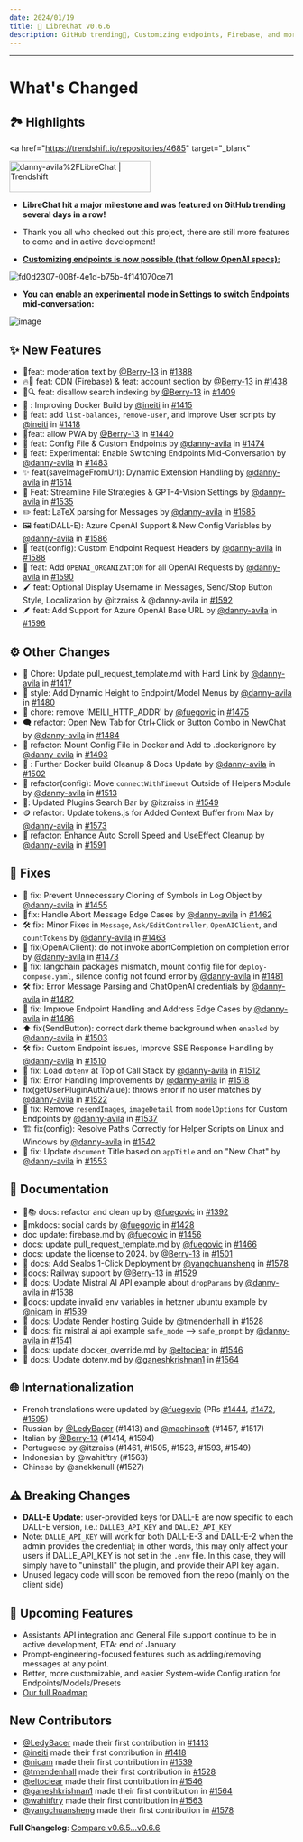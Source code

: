 ```yaml
---
date: 2024/01/19
title: 🚀 LibreChat v0.6.6
description: GitHub trending🎉, Customizing endpoints, Firebase, and more...
---
```



<ChangelogHeader />

---

# What's Changed

## 🏞️ Highlights

<a
  href="https://trendshift.io/repositories/4685"
  target="_blank"
>
  <img
    src="https://trendshift.io/api/badge/repositories/4685"
    alt="danny-avila%2FLibreChat | Trendshift"
    width="250"
    height="55"
  />
</a>

- **LibreChat hit a major milestone and was featured on GitHub trending several days in a row!**
- Thank you all who checked out this project, there are still more features to come and in active development!

- **[Customizing endpoints is now possible (that follow OpenAI specs):](https://docs.librechat.ai/install/configuration/custom_config.html)**

![fd0d2307-008f-4e1d-b75b-4f141070ce71](https://user-images.githubusercontent.com/110412045/298197340-f8c71b96-c729-454a-a485-99fc2c4ef6ae.png)

- **You can enable an experimental mode in Settings to switch Endpoints mid-conversation:**

![image](https://github.com/danny-avila/LibreChat/assets/110412045/b6c4c7a4-c96c-4d37-b080-ac669a408228)


## :sparkles: New Features
* 👮feat: moderation text by [@Berry-13](https://github.com/Berry-13) in [#1388](https://github.com/danny-avila/LibreChat/pull/1388)
* 🔥🚀 feat: CDN (Firebase) & feat: account section by [@Berry-13](https://github.com/Berry-13) in [#1438](https://github.com/danny-avila/LibreChat/pull/1438)
* 🚫🔍 feat: disallow search indexing by [@Berry-13](https://github.com/Berry-13) in [#1409](https://github.com/danny-avila/LibreChat/pull/1409)
* 🐳 : Improving Docker Build by [@ineiti](https://github.com/ineiti) in [#1415](https://github.com/danny-avila/LibreChat/pull/1415)
* 📃 feat: add `list-balances`, `remove-user`, and improve User scripts by [@ineiti](https://github.com/ineiti) in [#1418](https://github.com/danny-avila/LibreChat/pull/1418)
* 📱feat: allow PWA by [@Berry-13](https://github.com/Berry-13) in [#1440](https://github.com/danny-avila/LibreChat/pull/1440)
* 💫 feat: Config File & Custom Endpoints by [@danny-avila](https://github.com/danny-avila) in [#1474](https://github.com/danny-avila/LibreChat/pull/1474)
* 🧪 feat: Experimental: Enable Switching Endpoints Mid-Conversation by [@danny-avila](https://github.com/danny-avila) in [#1483](https://github.com/danny-avila/LibreChat/pull/1483)
* ✨ feat(saveImageFromUrl): Dynamic Extension Handling by [@danny-avila](https://github.com/danny-avila) in [#1514](https://github.com/danny-avila/LibreChat/pull/1514)
* 🚀 Feat: Streamline File Strategies & GPT-4-Vision Settings by [@danny-avila](https://github.com/danny-avila) in [#1535](https://github.com/danny-avila/LibreChat/pull/1535)
* ✏️ feat: LaTeX parsing for Messages by [@danny-avila](https://github.com/danny-avila) in [#1585](https://github.com/danny-avila/LibreChat/pull/1585)
* 🖼️ feat(DALL-E): Azure OpenAI Support & New Config Variables by [@danny-avila](https://github.com/danny-avila) in [#1586](https://github.com/danny-avila/LibreChat/pull/1586)
* 🎯 feat(config): Custom Endpoint Request Headers by [@danny-avila](https://github.com/danny-avila) in [#1588](https://github.com/danny-avila/LibreChat/pull/1588)
* 🚀 feat: Add `OPENAI_ORGANIZATION` for all OpenAI Requests by [@danny-avila](https://github.com/danny-avila) in [#1590](https://github.com/danny-avila/LibreChat/pull/1590)
* 🖌️ feat: Optional Display Username in Messages, Send/Stop Button Style, Localization by @itzraiss & @danny-avila in [#1592](https://github.com/danny-avila/LibreChat/pull/1592)
* 🪶 feat: Add Support for Azure OpenAI Base URL by [@danny-avila](https://github.com/danny-avila) in [#1596](https://github.com/danny-avila/LibreChat/pull/1596)

## :gear: Other Changes
* 🔖 Chore: Update pull_request_template.md with Hard Link by [@danny-avila](https://github.com/danny-avila) in [#1417](https://github.com/danny-avila/LibreChat/pull/1417)
* 🎨 style: Add Dynamic Height to Endpoint/Model Menus by [@danny-avila](https://github.com/danny-avila) in [#1480](https://github.com/danny-avila/LibreChat/pull/1480)
* 🧹 chore: remove 'MEILI_HTTP_ADDR' by [@fuegovic](https://github.com/fuegovic) in [#1475](https://github.com/danny-avila/LibreChat/pull/1475)
* 🗨️ refactor: Open New Tab for Ctrl+Click or Button Combo in NewChat by [@danny-avila](https://github.com/danny-avila) in [#1484](https://github.com/danny-avila/LibreChat/pull/1484)
* 🐋 refactor: Mount Config File in Docker and Add to .dockerignore by [@danny-avila](https://github.com/danny-avila) in [#1493](https://github.com/danny-avila/LibreChat/pull/1493)
* 🐳 : Further Docker build Cleanup & Docs Update by [@danny-avila](https://github.com/danny-avila) in [#1502](https://github.com/danny-avila/LibreChat/pull/1502)
* 🔄 refactor(config): Move `connectWithTimeout` Outside of Helpers Module by [@danny-avila](https://github.com/danny-avila) in [#1513](https://github.com/danny-avila/LibreChat/pull/1513)
* 🎨: Updated Plugins Search Bar by @itzraiss in [#1549](https://github.com/danny-avila/LibreChat/pull/1549)
* 🪙 refactor: Update tokens.js for Added Context Buffer from Max by [@danny-avila](https://github.com/danny-avila) in [#1573](https://github.com/danny-avila/LibreChat/pull/1573)
* 📜 refactor: Enhance Auto Scroll Speed and UseEffect Cleanup by [@danny-avila](https://github.com/danny-avila) in [#1591](https://github.com/danny-avila/LibreChat/pull/1591)

## 🔧 Fixes
* 🐛 fix: Prevent Unnecessary Cloning of Symbols in Log Object by [@danny-avila](https://github.com/danny-avila) in [#1455](https://github.com/danny-avila/LibreChat/pull/1455)
* 🧹fix: Handle Abort Message Edge Cases by [@danny-avila](https://github.com/danny-avila) in [#1462](https://github.com/danny-avila/LibreChat/pull/1462)
* 🛠️ fix: Minor Fixes in `Message`, `Ask/EditController`, `OpenAIClient`, and `countTokens` by [@danny-avila](https://github.com/danny-avila) in [#1463](https://github.com/danny-avila/LibreChat/pull/1463)
* 🔧 fix(OpenAIClient): do not invoke abortCompletion on completion error by [@danny-avila](https://github.com/danny-avila) in [#1473](https://github.com/danny-avila/LibreChat/pull/1473)
* 🔧 fix: langchain packages mismatch, mount config file for `deploy-compose.yaml`, silence config not found error by [@danny-avila](https://github.com/danny-avila) in [#1481](https://github.com/danny-avila/LibreChat/pull/1481)
* 🛠️ fix: Error Message Parsing and ChatOpenAI credentials by [@danny-avila](https://github.com/danny-avila) in [#1482](https://github.com/danny-avila/LibreChat/pull/1482)
* 🔧 fix: Improve Endpoint Handling and Address Edge Cases by [@danny-avila](https://github.com/danny-avila) in [#1486](https://github.com/danny-avila/LibreChat/pull/1486)
* ⬆️ fix(SendButton): correct dark theme background when `enabled` by [@danny-avila](https://github.com/danny-avila) in [#1503](https://github.com/danny-avila/LibreChat/pull/1503)
* 🛠️ fix: Custom Endpoint issues, Improve SSE Response Handling by [@danny-avila](https://github.com/danny-avila) in [#1510](https://github.com/danny-avila/LibreChat/pull/1510)
* 🐛 fix: Load `dotenv` at Top of Call Stack by [@danny-avila](https://github.com/danny-avila) in [#1512](https://github.com/danny-avila/LibreChat/pull/1512)
* 🔧 fix: Error Handling Improvements by [@danny-avila](https://github.com/danny-avila) in [#1518](https://github.com/danny-avila/LibreChat/pull/1518)
* fix(getUserPluginAuthValue): throws error if no user matches by [@danny-avila](https://github.com/danny-avila) in [#1522](https://github.com/danny-avila/LibreChat/pull/1522)
* 🐛 fix: Remove `resendImages`, `imageDetail` from `modelOptions` for Custom Endpoints by [@danny-avila](https://github.com/danny-avila) in [#1537](https://github.com/danny-avila/LibreChat/pull/1537)
* 🏗️ fix(config): Resolve Paths Correctly for Helper Scripts on Linux and Windows by [@danny-avila](https://github.com/danny-avila) in [#1542](https://github.com/danny-avila/LibreChat/pull/1542)
* 📕 fix: Update `document` Title based on `appTitle` and on "New Chat" by [@danny-avila](https://github.com/danny-avila) in [#1553](https://github.com/danny-avila/LibreChat/pull/1553)

## :memo: Documentation
* 🧹📚 docs: refactor and clean up by [@fuegovic](https://github.com/fuegovic) in [#1392](https://github.com/danny-avila/LibreChat/pull/1392)
* 🪪mkdocs: social cards by [@fuegovic](https://github.com/fuegovic) in [#1428](https://github.com/danny-avila/LibreChat/pull/1428)
* doc update: firebase.md by [@fuegovic](https://github.com/fuegovic) in [#1456](https://github.com/danny-avila/LibreChat/pull/1456)
* docs: update pull_request_template.md by [@fuegovic](https://github.com/fuegovic) in [#1466](https://github.com/danny-avila/LibreChat/pull/1466)
* docs: update the license to 2024. by [@Berry-13](https://github.com/Berry-13) in [#1501](https://github.com/danny-avila/LibreChat/pull/1501)
* 🚆 docs: Add Sealos 1-Click Deployment by [@yangchuansheng](https://github.com/yangchuansheng) in [#1578](https://github.com/danny-avila/LibreChat/pull/1578)
* 🚆docs: Railway support by [@Berry-13](https://github.com/Berry-13) in [#1529](https://github.com/danny-avila/LibreChat/pull/1529)
* 📑 docs: Update Mistral AI API example about `dropParams` by [@danny-avila](https://github.com/danny-avila) in [#1538](https://github.com/danny-avila/LibreChat/pull/1538)
* 🚆docs: update invalid env variables in hetzner ubuntu example by [@nicam](https://github.com/nicam) in [#1539](https://github.com/danny-avila/LibreChat/pull/1539)
* 📔 docs: Update Render hosting Guide by [@tmendenhall](https://github.com/tmendenhall) in [#1528](https://github.com/danny-avila/LibreChat/pull/1528)
* 📑 docs: fix mistral ai api example `safe_mode` --> `safe_prompt` by [@danny-avila](https://github.com/danny-avila) in [#1541](https://github.com/danny-avila/LibreChat/pull/1541)
* 🧹 docs: update docker_override.md by [@eltociear](https://github.com/eltociear) in [#1546](https://github.com/danny-avila/LibreChat/pull/1546)
* 🐳 docs: Update dotenv.md by [@ganeshkrishnan1](https://github.com/ganeshkrishnan1) in [#1564](https://github.com/danny-avila/LibreChat/pull/1564)

## 🌐 Internationalization
- French translations were updated by [@fuegovic](https://github.com/fuegovic) (PRs [#1444](https://github.com/danny-avila/LibreChat/pull/1444), [#1472](https://github.com/danny-avila/LibreChat/pull/1472), [#1595](https://github.com/danny-avila/LibreChat/pull/1595))
- Russian by [@LedyBacer](https://github.com/LedyBacer) (#1413) and [@machinsoft](https://github.com/machinsoft) (#1457, #1517)
- Italian by [@Berry-13](https://github.com/Berry-13) (#1414, #1594)
- Portuguese by @itzraiss (#1461, #1505, #1523, #1593, #1549)
- Indonesian by @wahitftry (#1563)
- Chinese by @snekkenull (#1527)

## ⚠️ Breaking Changes
- **DALL-E Update**: user-provided keys for DALL-E are now specific to each DALL-E version, i.e.: `DALLE3_API_KEY` and `DALLE2_API_KEY`
- Note: `DALLE_API_KEY` will work for both DALL-E-3 and DALL-E-2 when the admin provides the credential; in other words, this may only affect your users if DALLE_API_KEY is not set in the `.env` file. In this case, they will simply have to "uninstall" the plugin, and provide their API key again.
- Unused legacy code will soon be removed from the repo (mainly on the client side)

## 👀 Upcoming Features
- Assistants API integration and General File support continue to be in active development, ETA: end of January
- Prompt-engineering-focused features such as adding/removing messages at any point.
- Better, more customizable, and easier System-wide Configuration for Endpoints/Models/Presets
- [Our full Roadmap](https://github.com/users/danny-avila/projects/2)

## New Contributors
* [@LedyBacer](https://github.com/LedyBacer) made their first contribution in [#1413](https://github.com/danny-avila/LibreChat/pull/1413)
* [@ineiti](https://github.com/ineiti) made their first contribution in [#1418](https://github.com/danny-avila/LibreChat/pull/1418)
* [@nicam](https://github.com/nicam) made their first contribution in [#1539](https://github.com/danny-avila/LibreChat/pull/1539)
* [@tmendenhall](https://github.com/tmendenhall) made their first contribution in [#1528](https://github.com/danny-avila/LibreChat/pull/1528)
* [@eltociear](https://github.com/eltociear) made their first contribution in [#1546](https://github.com/danny-avila/LibreChat/pull/1546)
* [@ganeshkrishnan1](https://github.com/ganeshkrishnan1) made their first contribution in [#1564](https://github.com/danny-avila/LibreChat/pull/1564)
* [@wahitftry](https://github.com/wahitftry) made their first contribution in [#1563](https://github.com/danny-avila/LibreChat/pull/1563)
* [@yangchuansheng](https://github.com/yangchuansheng) made their first contribution in [#1578](https://github.com/danny-avila/LibreChat/pull/1578)

**Full Changelog**: [Compare v0.6.5...v0.6.6](https://github.com/danny-avila/LibreChat/compare/v0.6.5...v0.6.6)
